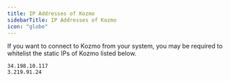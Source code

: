 ```yaml
---
title: IP Addresses of Kozmo
sidebarTitle: IP Addresses of Kozmo
icon: "globe"
---
```


If you want to connect to Kozmo from your system, you may be required to whitelist the static IPs of Kozmo listed below.

```
34.198.10.117
3.219.91.24
```
